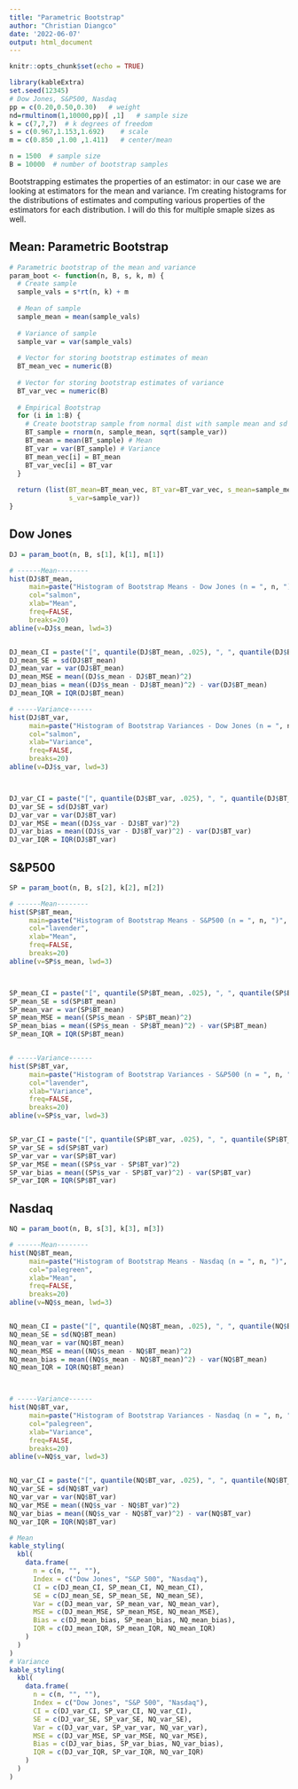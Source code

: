 ---
title: "Parametric Bootstrap"
author: "Christian Diangco"
date: '2022-06-07'
output: html_document
---

```{r setup, include=FALSE}
knitr::opts_chunk$set(echo = TRUE)
```

```{r Parameters}
library(kableExtra)
set.seed(12345)
# Dow Jones, S&P500, Nasdaq
pp = c(0.20,0.50,0.30)	 # weight
nd=rmultinom(1,10000,pp)[ ,1]	# sample size		
k = c(7,7,7)  # k degrees of freedom
s = c(0.967,1.153,1.692)    # scale
m = c(0.850 ,1.00 ,1.411)   # center/mean

n = 1500  # sample size
B = 10000  # number of bootstrap samples
```

Bootstrapping estimates the properties of an estimator: in our case we are looking at estimators for the mean and variance. I'm creating histograms for the distributions of estimates and computing various properties of the estimators for each distribution. I will do this for multiple smaple sizes as well.

## Mean: Parametric Bootstrap

```{r Parametric Bootstrap}
# Parametric bootstrap of the mean and variance
param_boot <- function(n, B, s, k, m) {
  # Create sample
  sample_vals = s*rt(n, k) + m
  
  # Mean of sample
  sample_mean = mean(sample_vals)
  
  # Variance of sample
  sample_var = var(sample_vals)
  
  # Vector for storing bootstrap estimates of mean
  BT_mean_vec = numeric(B)
  
  # Vector for storing bootstrap estimates of variance
  BT_var_vec = numeric(B)
  
  # Empirical Bootstrap
  for (i in 1:B) {
    # Create bootstrap sample from normal dist with sample mean and sd as parameters
    BT_sample = rnorm(n, sample_mean, sqrt(sample_var))
    BT_mean = mean(BT_sample) # Mean
    BT_var = var(BT_sample) # Variance
    BT_mean_vec[i] = BT_mean
    BT_var_vec[i] = BT_var
  }
  
  return (list(BT_mean=BT_mean_vec, BT_var=BT_var_vec, s_mean=sample_mean,
               s_var=sample_var))
}
```

## Dow Jones

```{r Dow Jones}
DJ = param_boot(n, B, s[1], k[1], m[1])

# ------Mean--------
hist(DJ$BT_mean,
     main=paste("Histogram of Bootstrap Means - Dow Jones (n = ", n, ")", sep=""),
     col="salmon",
     xlab="Mean",
     freq=FALSE,
     breaks=20)
abline(v=DJ$s_mean, lwd=3)


DJ_mean_CI = paste("[", quantile(DJ$BT_mean, .025), ", ", quantile(DJ$BT_mean, .975), "]", sep="")
DJ_mean_SE = sd(DJ$BT_mean)
DJ_mean_var = var(DJ$BT_mean)
DJ_mean_MSE = mean((DJ$s_mean - DJ$BT_mean)^2)
DJ_mean_bias = mean((DJ$s_mean - DJ$BT_mean)^2) - var(DJ$BT_mean)
DJ_mean_IQR = IQR(DJ$BT_mean)

# -----Variance------
hist(DJ$BT_var,
     main=paste("Histogram of Bootstrap Variances - Dow Jones (n = ", n, ")", sep=""),
     col="salmon",
     xlab="Variance",
     freq=FALSE,
     breaks=20)
abline(v=DJ$s_var, lwd=3)



DJ_var_CI = paste("[", quantile(DJ$BT_var, .025), ", ", quantile(DJ$BT_var, .975), "]", sep="")
DJ_var_SE = sd(DJ$BT_var)
DJ_var_var = var(DJ$BT_var)
DJ_var_MSE = mean((DJ$s_var - DJ$BT_var)^2)
DJ_var_bias = mean((DJ$s_var - DJ$BT_var)^2) - var(DJ$BT_var)
DJ_var_IQR = IQR(DJ$BT_var)

```

## S&P500

```{r S&P500}
SP = param_boot(n, B, s[2], k[2], m[2])

# ------Mean--------
hist(SP$BT_mean,
     main=paste("Histogram of Bootstrap Means - S&P500 (n = ", n, ")", sep=""),
     col="lavender",
     xlab="Mean",
     freq=FALSE,
     breaks=20)
abline(v=SP$s_mean, lwd=3)



SP_mean_CI = paste("[", quantile(SP$BT_mean, .025), ", ", quantile(SP$BT_mean, .975), "]", sep="")
SP_mean_SE = sd(SP$BT_mean)
SP_mean_var = var(SP$BT_mean)
SP_mean_MSE = mean((SP$s_mean - SP$BT_mean)^2)
SP_mean_bias = mean((SP$s_mean - SP$BT_mean)^2) - var(SP$BT_mean)
SP_mean_IQR = IQR(SP$BT_mean)


# -----Variance------
hist(SP$BT_var,
     main=paste("Histogram of Bootstrap Variances - S&P500 (n = ", n, ")", sep=""),
     col="lavender",
     xlab="Variance",
     freq=FALSE,
     breaks=20)
abline(v=SP$s_var, lwd=3)


SP_var_CI = paste("[", quantile(SP$BT_var, .025), ", ", quantile(SP$BT_var, .975), "]", sep="")
SP_var_SE = sd(SP$BT_var)
SP_var_var = var(SP$BT_var)
SP_var_MSE = mean((SP$s_var - SP$BT_var)^2)
SP_var_bias = mean((SP$s_var - SP$BT_var)^2) - var(SP$BT_var)
SP_var_IQR = IQR(SP$BT_var)

```

## Nasdaq

```{r Nasdaq}
NQ = param_boot(n, B, s[3], k[3], m[3])

# ------Mean--------
hist(NQ$BT_mean,
     main=paste("Histogram of Bootstrap Means - Nasdaq (n = ", n, ")", sep=""),
     col="palegreen",
     xlab="Mean",
     freq=FALSE,
     breaks=20)
abline(v=NQ$s_mean, lwd=3)


NQ_mean_CI = paste("[", quantile(NQ$BT_mean, .025), ", ", quantile(NQ$BT_mean, .975), "]", sep="")
NQ_mean_SE = sd(NQ$BT_mean)
NQ_mean_var = var(NQ$BT_mean)
NQ_mean_MSE = mean((NQ$s_mean - NQ$BT_mean)^2)
NQ_mean_bias = mean((NQ$s_mean - NQ$BT_mean)^2) - var(NQ$BT_mean)
NQ_mean_IQR = IQR(NQ$BT_mean)



# -----Variance------
hist(NQ$BT_var,
     main=paste("Histogram of Bootstrap Variances - Nasdaq (n = ", n, ")", sep=""),
     col="palegreen",
     xlab="Variance",
     freq=FALSE,
     breaks=20)
abline(v=NQ$s_var, lwd=3)


NQ_var_CI = paste("[", quantile(NQ$BT_var, .025), ", ", quantile(NQ$BT_var, .975), "]", sep="")
NQ_var_SE = sd(NQ$BT_var)
NQ_var_var = var(NQ$BT_var)
NQ_var_MSE = mean((NQ$s_var - NQ$BT_var)^2)
NQ_var_bias = mean((NQ$s_var - NQ$BT_var)^2) - var(NQ$BT_var)
NQ_var_IQR = IQR(NQ$BT_var)

```

```{r Results}
# Mean
kable_styling(
  kbl(
    data.frame(
      n = c(n, "", ""),
      Index = c("Dow Jones", "S&P 500", "Nasdaq"),
      CI = c(DJ_mean_CI, SP_mean_CI, NQ_mean_CI),
      SE = c(DJ_mean_SE, SP_mean_SE, NQ_mean_SE),
      Var = c(DJ_mean_var, SP_mean_var, NQ_mean_var),
      MSE = c(DJ_mean_MSE, SP_mean_MSE, NQ_mean_MSE),
      Bias = c(DJ_mean_bias, SP_mean_bias, NQ_mean_bias),
      IQR = c(DJ_mean_IQR, SP_mean_IQR, NQ_mean_IQR)
    )
  )
)
# Variance
kable_styling(
  kbl(
    data.frame(
      n = c(n, "", ""),
      Index = c("Dow Jones", "S&P 500", "Nasdaq"),
      CI = c(DJ_var_CI, SP_var_CI, NQ_var_CI),
      SE = c(DJ_var_SE, SP_var_SE, NQ_var_SE),
      Var = c(DJ_var_var, SP_var_var, NQ_var_var),
      MSE = c(DJ_var_MSE, SP_var_MSE, NQ_var_MSE),
      Bias = c(DJ_var_bias, SP_var_bias, NQ_var_bias),
      IQR = c(DJ_var_IQR, SP_var_IQR, NQ_var_IQR)
    )
  )
)
```
